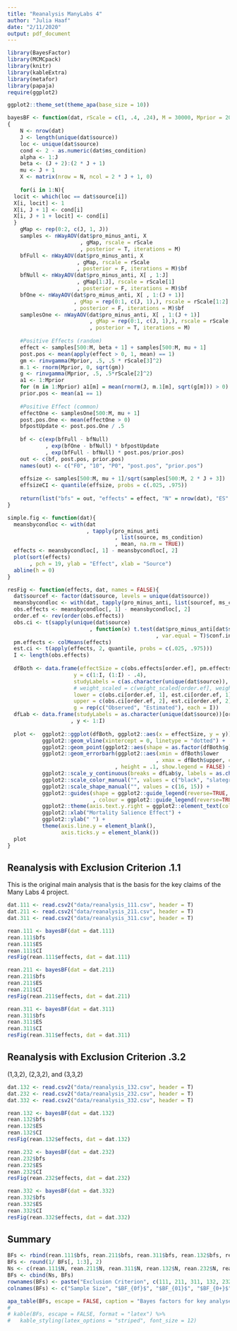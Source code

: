 ```yaml
---
title: "Reanalysis ManyLabs 4"
author: "Julia Haaf"
date: "2/11/2020"
output: pdf_document
---
```


```r
library(BayesFactor)
library(MCMCpack)
library(knitr)
library(kableExtra)
library(metafor)
library(papaja)
require(ggplot2)

ggplot2::theme_set(theme_apa(base_size = 10))
```

```r
bayesBF <- function(dat, rScale = c(1, .4, .24), M = 30000, Mprior = 200000)
{
	N <- nrow(dat)
	J <- length(unique(dat$source))
	loc <- unique(dat$source)
	cond <- 2 - as.numeric(dat$ms_condition)
	alpha <- 1:J
	beta <- (J + 2):(2 * J + 1)
	mu <- J + 1
	X <- matrix(nrow = N, ncol = 2 * J + 1, 0)
	
	for(i in 1:N){
  locit <- which(loc == dat$source[i])
  X[i, locit] <- 1
  X[i, J + 1] <- cond[i]
  X[i, J + 1 + locit] <- cond[i]
  }
	gMap <- rep(0:2, c(J, 1, J))
	samples <- nWayAOV(dat$pro_minus_anti, X
	                   , gMap, rscale = rScale
	                   , posterior = T, iterations = M)
	bfFull <- nWayAOV(dat$pro_minus_anti, X
	                  , gMap, rscale = rScale
	                  , posterior = F, iterations = M)$bf
	bfNull <- nWayAOV(dat$pro_minus_anti, X[ , 1:J]
	                  , gMap[1:J], rscale = rScale[1]
	                  , posterior = F, iterations = M)$bf
	bfOne <- nWayAOV(dat$pro_minus_anti, X[ , 1:(J + 1)]
	                 , gMap = rep(0:1, c(J, 1),), rscale = rScale[1:2]
	                 , posterior = F, iterations = M)$bf
	samplesOne <- nWayAOV(dat$pro_minus_anti, X[ , 1:(J + 1)]
	                      , gMap = rep(0:1, c(J, 1),), rscale = rScale[1:2]
	                      , posterior = T, iterations = M)
	
	#Positive Effects (random)
	effect <- samples[500:M, beta + 1] + samples[500:M, mu + 1]
	post.pos <- mean(apply(effect > 0, 1, mean) == 1)
	gm <- rinvgamma(Mprior, .5, .5 * rScale[3]^2)
	m.1 <- rnorm(Mprior, 0, sqrt(gm))
	g <- rinvgamma(Mprior, .5, .5*rScale[2]^2)
	a1 <- 1:Mprior
	for (m in 1:Mprior) a1[m] = mean(rnorm(J, m.1[m], sqrt(g[m])) > 0)
	prior.pos <- mean(a1 == 1)
	
	#Positive Effect (common)
	effectOne <- samplesOne[500:M, mu + 1]
	post.pos.One <- mean(effectOne > 0)
	bfpostUpdate <- post.pos.One / .5
	
	bf <- c(exp(bfFull - bfNull)
	        , exp(bfOne - bfNull) * bfpostUpdate
	        , exp(bfFull - bfNull) * post.pos/prior.pos)
	out <- c(bf, post.pos, prior.pos)
	names(out) <- c("F0", "10", "P0", "post.pos", "prior.pos")
	
	effsize <- samples[500:M, mu + 1]/sqrt(samples[500:M, 2 * J + 3])
	effsizeCI <- quantile(effsize, probs = c(.025, .975))
	
	return(list("bfs" = out, "effects" = effect, "N" = nrow(dat), "ES" = mean(effsize), "CI" = effsizeCI))
}

simple.fig <- function(dat){
  meansbycondloc <- with(dat
                         , tapply(pro_minus_anti
                                  , list(source, ms_condition)
                                  , mean, na.rm = TRUE))
  effects <- meansbycondloc[, 1] - meansbycondloc[, 2]
  plot(sort(effects)
       , pch = 19, ylab = "Effect", xlab = "Source")
  abline(h = 0)
}
```

```r
resFig <- function(effects, dat, names = FALSE){
  dat$sourcef <- factor(dat$source, levels = unique(dat$source))
  meansbycondloc <- with(dat, tapply(pro_minus_anti, list(sourcef, ms_condition), mean, na.rm = TRUE))
  obs.effects <- meansbycondloc[, 1] - meansbycondloc[, 2]
  order.ef <- rev(order(obs.effects))
  obs.ci <- t(sapply(unique(dat$source)
                          , function(x) t.test(dat$pro_minus_anti[dat$source==x] ~ dat$ms_condition[dat$source==x]
                                               , var.equal = T)$conf.int))
  pm.effects <- colMeans(effects) 
  est.ci <- t(apply(effects, 2, quantile, probs = c(.025, .975)))
  I <- length(obs.effects)
  
  dfBoth <- data.frame(effectSize = c(obs.effects[order.ef], pm.effects[order.ef]),
                     y = c(1:I, (1:I) - .4),
                     studyLabels = c(as.character(unique(dat$source)), rep("", I)),
                     # weight_scaled = c(weight_scaled[order.ef], weight_estimated_scaled[order.ef]), 
                     lower = c(obs.ci[order.ef, 1], est.ci[order.ef, 1]), 
                     upper = c(obs.ci[order.ef, 2], est.ci[order.ef, 2]),
                     g = rep(c("Observed", "Estimated"), each = I))
  dfLab <- data.frame(studyLabels = as.character(unique(dat$source))[order.ef]
                    , y <- 1:I)
    
  plot <-  ggplot2::ggplot(dfBoth, ggplot2::aes(x = effectSize, y = y)) +
           ggplot2::geom_vline(xintercept = 0, linetype = "dotted") +
           ggplot2::geom_point(ggplot2::aes(shape = as.factor(dfBoth$g), colour = as.factor(dfBoth$g))) +
           ggplot2::geom_errorbarh(ggplot2::aes(xmin = dfBoth$lower
                                               , xmax = dfBoth$upper, colour = as.factor(dfBoth$g))
                                  , height = .1, show.legend = FALSE) +
           ggplot2::scale_y_continuous(breaks = dfLab$y, labels = as.character(dfLab$studyLabels)) +
           ggplot2::scale_color_manual("", values = c("black", "slategrey"), labels = c("Estimated", "Observed")) +
           ggplot2::scale_shape_manual("", values = c(16, 15)) +
           ggplot2::guides(shape = ggplot2::guide_legend(reverse=TRUE, override.aes = list(size=3))
                           , colour = ggplot2::guide_legend(reverse=TRUE)) +
           ggplot2::theme(axis.text.y.right = ggplot2::element_text(colour = c(rep(c("slategrey", "black"), each = I)))) +
           ggplot2::xlab("Mortality Salience Effect") +
           ggplot2::ylab(" ") +
           theme(axis.line.y = element_blank(),
                 axis.ticks.y = element_blank())
  plot
}
```

## Reanalysis with Exclusion Criterion .1.1

This is the original main analysis that is the basis for the key claims of the Many Labs 4 project.

```r
dat.111 <- read.csv2("data/reanalysis_111.csv", header = T)
dat.211 <- read.csv2("data/reanalysis_211.csv", header = T)
dat.311 <- read.csv2("data/reanalysis_311.csv", header = T)
```

```r
rean.111 <- bayesBF(dat = dat.111)
rean.111$bfs
rean.111$ES
rean.111$CI
resFig(rean.111$effects, dat = dat.111)
```

```r
rean.211 <- bayesBF(dat = dat.211)
rean.211$bfs
rean.211$ES
rean.211$CI
resFig(rean.211$effects, dat = dat.211)
```

```r
rean.311 <- bayesBF(dat = dat.311)
rean.311$bfs
rean.311$ES
rean.311$CI
resFig(rean.311$effects, dat = dat.311)
```

## Reanalysis with Exclusion Criterion .3.2

(1,3,2), (2,3,2), and (3,3,2)

```r
dat.132 <- read.csv2("data/reanalysis_132.csv", header = T)
dat.232 <- read.csv2("data/reanalysis_232.csv", header = T)
dat.332 <- read.csv2("data/reanalysis_332.csv", header = T)
```

```r
rean.132 <- bayesBF(dat = dat.132)
rean.132$bfs
rean.132$ES
rean.132$CI
resFig(rean.132$effects, dat = dat.132)
```

```r
rean.232 <- bayesBF(dat = dat.232)
rean.232$bfs
rean.232$ES
rean.232$CI
resFig(rean.232$effects, dat = dat.232)
```

```r
rean.332 <- bayesBF(dat = dat.332)
rean.332$bfs
rean.332$ES
rean.332$CI
resFig(rean.332$effects, dat = dat.332)
```

## Summary

\renewcommand{\arraystretch}{2}

```r
BFs <- rbind(rean.111$bfs, rean.211$bfs, rean.311$bfs, rean.132$bfs, rean.232$bfs, rean.332$bfs)
BFs <- round(1/ BFs[, 1:3], 2)
Ns <- c(rean.111$N, rean.211$N, rean.311$N, rean.132$N, rean.232$N, rean.332$N)
BFs <- cbind(Ns, BFs)
rownames(BFs) <- paste("Exclusion Criterion", c(111, 211, 311, 132, 232, 332))
colnames(BFs) <- c("Sample Size", "$BF_{0f}$", "$BF_{01}$", "$BF_{0+}$")

apa_table(BFs, escape = FALSE, caption = "Bayes factors for key analyses.", note = "All Bayes factors are reported in favor of the null model.")
# 
# kable(BFs, escape = FALSE, format = "latex") %>%
#   kable_styling(latex_options = "striped", font_size = 12)
```


